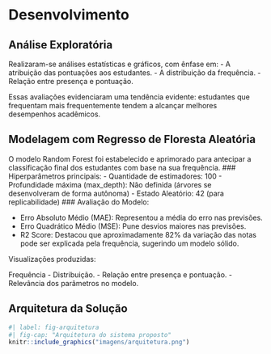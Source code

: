 # Desenvolvimento

## Análise Exploratória

Realizaram-se análises estatísticas e gráficos, com ênfase em:
- A atribuição das pontuações aos estudantes.
- A distribuição da frequência.
- Relação entre presença e pontuação.

Essas avaliações evidenciaram uma tendência evidente: estudantes que frequentam mais frequentemente tendem a alcançar melhores desempenhos acadêmicos.

## Modelagem com Regresso de Floresta Aleatória

O modelo Random Forest foi estabelecido e aprimorado para antecipar a classificação final dos estudantes com base na sua frequência.
### Hiperparâmetros principais:
- Quantidade de estimadores: 100
- Profundidade máxima (max_depth): Não definida (árvores se desenvolveram de forma autônoma)
- Estado Aleatório: 42 (para replicabilidade)
### Avaliação do Modelo:

- Erro Absoluto Médio (MAE): Representou a média do erro nas previsões.
- Erro Quadrático Médio (MSE): Pune desvios maiores nas previsões.
- R2 Score: Destacou que aproximadamente 82% da variação das notas pode ser explicada pela frequência, sugerindo um modelo sólido.

Visualizações produzidas:

Frequência - Distribuição.
- Relação entre presença e pontuação.
- Relevância dos parâmetros no modelo.

## Arquitetura da Solução

```r
#| label: fig-arquitetura
#| fig-cap: "Arquitetura do sistema proposto"
knitr::include_graphics("imagens/arquitetura.png")
```
